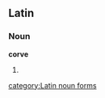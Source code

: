 ==Latin==
===Noun===
'''corve''' {{m}}
# {{inflection of|corvus#Latin|corvus|abl|s}}

[[category:Latin noun forms]]